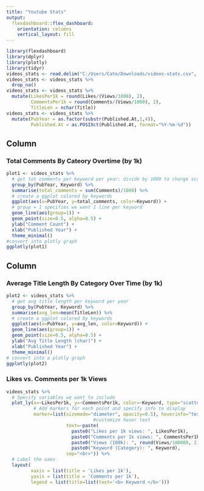 ---
title: "Youtube Stats"
output: 
  flexdashboard::flex_dashboard:
    orientation: columns
    vertical_layout: fill
---

```{r setup, include=FALSE}
library(flexdashboard)
library(dplyr)
library(plotly)
library(tidyr)
videos_stats <- read.delim("C:/Users/Cate/Downloads/videos-stats.csv", sep=",", strip.white=T)
videos_stats <- videos_stats %>%
  drop_na()
videos_stats <- videos_stats %>%
  mutate(LikesPer1k = round(Likes/(Views/1000), 2),
         CommentsPer1k = round(Comments/(Views/1000), 2),
         TitleLen = nchar(Title))
videos_stats <- videos_stats %>%
  mutate(PubYear = as.factor(substr(Published.At,1,4)),
         Published.At = as.POSIXct(Published.At, format="%Y-%m-%d"))
```

Column {data-width=650}
-----------------------------------------------------------------------

### Total Comments By Cateory Overtime (by 1k)
```{r}
plot1 <- videos_stats %>%
  # get tot comments per keyword per year; divide by 1000 to change scale
  group_by(PubYear, Keyword) %>%
  summarise(total_comments = sum(Comments)/1000) %>%
  # create a ggplot colored by keywords
  ggplot(aes(x=PubYear, y=total_comments, color=Keyword)) +
  # group = 1 specifies we want 1 line per keyword
  geom_line(aes(group=1)) +
  geom_point(size=0.5, alpha=0.5) +
  ylab("Comment Count") +
  xlab("Published Year") +
  theme_minimal()
#convert into plotly graph
ggplotly(plot1)
```

Column {data-width=350}
-----------------------------------------------------------------------

### Average Title Length By Category Over Time (by 1k)

```{r}
plot2 <- videos_stats %>%
  # get avg title length per keyword per year
  group_by(PubYear, Keyword) %>%
  summarise(avg_len=mean(TitleLen)) %>%
  # create a ggplot colored by keywords
  ggplot(aes(x=PubYear, y=avg_len, color=Keyword)) +
  geom_line(aes(group=1)) +
  geom_point(size=0.5, alpha=0.5) +
  ylab("Avg Title Length (char)") +
  xlab("Published Year") +
  theme_minimal()
# convert into a plotly graph
ggplotly(plot2)
```

### Likes vs. Comments per 1k Views

```{r}
videos_stats %>%
  # Specify variables we want to include
  plot_ly(x=~LikesPer1k, y=~CommentsPer1k, color=~Keyword, type="scatter", mode="markers", size=~Views, sizes=c(5,70),
          # Add markers for each point and specify info to display
          marker=list(sizemode="diameter", opacity=0.5), hoverinfo="text",
                                #customize hover text
                      text=~paste(
                        paste0("Likes per 1k views: ", LikesPer1k),
                        paste0("Comments per 1k views: ", CommentsPer1k),
                        paste0("Views (100k): ", round(Views/100000, 2)),
                        paste0("Keyword (Category): ", Keyword),
                      sep="<br>")) %>%
  # Label the axes
  layout(
         xaxis = list(title = 'Likes per 1k'),
         yaxis = list(title = 'Comments per 1k'),
         legend = list(title=list(text='<b> Keyword </b>')))
```

